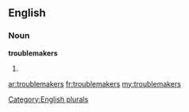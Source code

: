 ==English==

===Noun===
'''troublemakers'''

# {{plural of|[[troublemaker]]}}

[[Category:English plurals]]

[[ar:troublemakers]]
[[fr:troublemakers]]
[[my:troublemakers]]